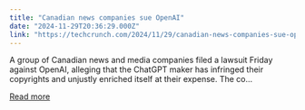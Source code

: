 ```yaml
---
title: "Canadian news companies sue OpenAI"
date: "2024-11-29T20:36:29.000Z"
link: "https://techcrunch.com/2024/11/29/canadian-news-companies-sue-openai/"
---
```


A group of Canadian news and media companies filed a lawsuit Friday against OpenAI, alleging that the ChatGPT maker has infringed their copyrights and unjustly enriched itself at their expense. The co...

[Read more](https://techcrunch.com/2024/11/29/canadian-news-companies-sue-openai/)
